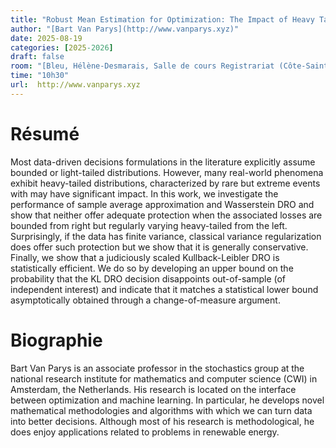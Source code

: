 ```yaml
---
title: "Robust Mean Estimation for Optimization: The Impact of Heavy Tails"
author: "[Bart Van Parys](http://www.vanparys.xyz)"
date: 2025-08-19
categories: [2025-2026]
draft: false
room: "[Bleu, Hélène-Desmarais, Salle de cours Registrariat (Côte-Sainte-Catherine 1er, 48), HEC Montréal](https://www.hec.ca/campus/cote_sainte_catherine/1er_etage/salles_cours/hdesmarais.html)"
time: "10h30"
url:  http://www.vanparys.xyz
---
```


# Résumé

Most data-driven decisions formulations in the literature explicitly assume bounded or light-tailed distributions. However, many real-world phenomena exhibit heavy-tailed distributions, characterized by rare but extreme events with may have significant impact. In this work, we investigate the performance of sample average approximation and Wasserstein DRO and show that neither offer adequate protection when the associated losses are bounded from right but regularly varying heavy-tailed from the left. Surprisingly, if the data has finite variance, classical variance regularization does offer such protection but we show that it is generally conservative. Finally, we show that a judiciously scaled Kullback-Leibler DRO is statistically efficient. We do so by developing an upper bound on the probability that the KL DRO decision disappoints out-of-sample (of independent interest) and indicate that it matches a statistical lower bound asymptotically obtained through a change-of-measure argument.

# Biographie

Bart Van Parys is an associate professor in the stochastics group at the national research institute for mathematics and computer science (CWI) in Amsterdam, the Netherlands. His research is located on the interface between optimization and machine learning. In particular, he develops novel mathematical methodologies and algorithms with which we can turn data into better decisions. Although most of his research is methodological, he does enjoy applications related to problems in renewable energy.
